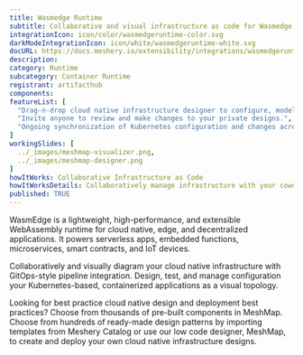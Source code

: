```yaml
---
title: Wasmedge Runtime
subtitle: Collaborative and visual infrastructure as code for Wasmedge Runtime
integrationIcon: icon/color/wasmedgeruntime-color.svg
darkModeIntegrationIcon: icon/white/wasmedgeruntime-white.svg
docURL: https://docs.meshery.io/extensibility/integrations/wasmedgeruntime
description: 
category: Runtime
subcategory: Container Runtime
registrant: artifacthub
components: 
featureList: [
  "Drag-n-drop cloud native infrastructure designer to configure, model, and deploy your workloads.",
  "Invite anyone to review and make changes to your private designs.",
  "Ongoing synchronization of Kubernetes configuration and changes across any number of clusters."
]
workingSlides: [
  ../_images/meshmap-visualizer.png,
  ../_images/meshmap-designer.png
]
howItWorks: Collaborative Infrastructure as Code
howItWorksDetails: Collaboratively manage infrastructure with your coworkers synchronously sharing the same designs.
published: TRUE
---
```

<p>
WasmEdge is a lightweight, high-performance, and extensible WebAssembly runtime for cloud native, edge, and decentralized applications. It powers serverless apps, embedded functions, microservices, smart contracts, and IoT devices.
</p>
<p>
    Collaboratively and visually diagram your cloud native infrastructure with GitOps-style pipeline integration. Design, test, and manage configuration your Kubernetes-based, containerized applications as a visual topology.
</p>
<p>
    Looking for best practice cloud native design and deployment best practices? Choose from thousands of pre-built components in MeshMap. Choose from hundreds of ready-made design patterns by importing templates from Meshery Catalog or use our low code designer, MeshMap, to create and deploy your own cloud native infrastructure designs.
</p>

